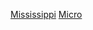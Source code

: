 {{Commons category|Micropolitan areas of Mississippi}}
[[Category:美國各州小型都會區|Mississippi]]
[[Category:密西西比州定居点|Micro]]